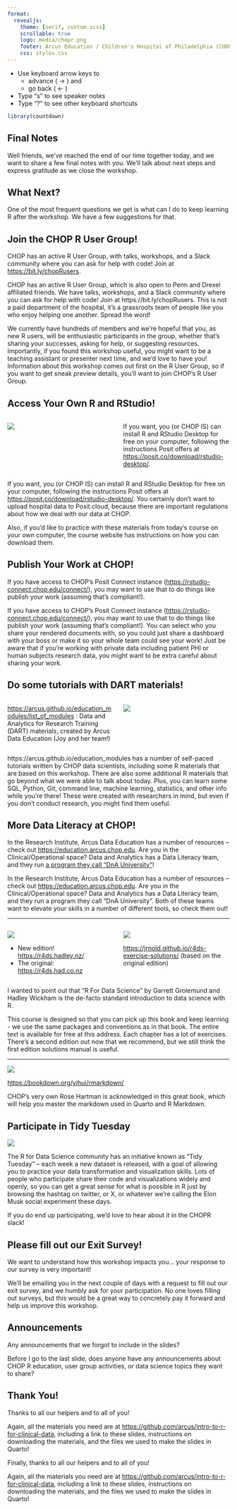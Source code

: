 ```yaml
---
format: 
  revealjs:
    theme: [serif, custom.scss]
    scrollable: true
    logo: media/chopr.png
    footer: Arcus Education / Children's Hospital of Philadelphia (CHOP) R User Group
    css: styles.css
---
```


-   Use keyboard arrow keys to
    -   advance ( → ) and
    -   go back ( ← )
-   Type "s" to see speaker notes
-   Type "?" to see other keyboard shortcuts

```r
library(countdown)
```

## Final Notes {.section-break background-image="media/cork-board.png" background-size="400px" background-repeat="repeat"}

::: notes
Well friends, we've reached the end of our time together today, and we want to share a few final notes with you.  We'll talk about next steps and express gratitude as we close the workshop.
:::


## What Next? {.section-break background-image="media/cork-board.png" background-size="400px" background-repeat="repeat"}

::: notes
One of the most frequent questions we get is what can I do to keep learning R after the workshop. We have a few suggestions for that.
:::

## Join the CHOP R User Group!

CHOP has an active R User Group, with talks, workshops, and a Slack community where you can ask for help with code!  Join at <https://bit.ly/chopRusers>.

::: notes
CHOP has an active R User Group, which is also open to Penn and Drexel affiliated friends.  We have talks, workshops, and a Slack community where you can ask for help with code!  Join at https://bit.ly/chopRusers.  This is not a paid department of the hospital, it's a grassroots team of people like you who enjoy helping one another. Spread the word! 

We currently have hundreds of members and we're hopeful that you, as new R users, will be enthusiastic participants in the group, whether that's sharing your successes, asking for help, or suggesting resources.  Importantly, if you found this workshop useful, you might want to be a teaching assistant or presenter next time, and we'd love to have you!  Information about this workshop comes out first on the R User Group, so if you want to get sneak preview details, you'll want to join CHOP's R User Group.
:::


## Access Your Own R and RStudio! {.smaller}

::: columns
::: {.column width="50%"}
![](media/rstudio_desktop.png)
:::

::: {.column width="50%"}
If you want, you (or CHOP IS) can install R and RStudio Desktop for free on your computer, following the instructions Posit offers at <https://posit.co/download/rstudio-desktop/>. 
:::
:::


::: notes
If you want, you (or CHOP IS) can install R and RStudio Desktop for free on your computer, following the instructions Posit offers at <https://posit.co/download/rstudio-desktop/>.  You certainly don't want to upload hospital data to Posit.cloud, because there are important regulations about how we deal with our data at CHOP.  

Also, if you'd like to practice with these materials from today's course on your own computer, the course website has instructions on how you can download them.
:::


## Publish Your Work at CHOP!

If you have access to CHOP's Posit Connect instance (<https://rstudio-connect.chop.edu/connect/>), you may want to use that to do things like publish your work (assuming that's compliant!).


::: notes
If you have access to CHOP's Posit Connect instance (<https://rstudio-connect.chop.edu/connect/>), you may want to use that to do things like publish your work (assuming that's compliant!).  You can select who you share your rendered documents with, so you could just share a dashboard with your boss or make it so your whole team could see your work!  Just be aware that if you're working with private data including patient PHI or human subjects research data, you might want to be extra careful about sharing your work.
:::


## Do some tutorials with DART materials!


::: {.columns .v-center-container}
::: {.column .tiny-text width="50%"}
<https://arcus.github.io/education_modules/list_of_modules> : Data and Analytics for Research Training (DART) materials, created by Arcus Data Education (Joy and her team!)
:::
::: {.column .tiny-text width="50%"}
![](media/modules_sneak_peek.png)
:::
:::


::: notes
https://arcus.github.io/education_modules has a number of self-paced tutorials written by CHOP data scientists, including some R materials that are based on this workshop.  There are also some additional R materials that go beyond what we were able to talk about today.  Plus, you can learn some SQL, Python, Git, command line, machine learning, statistics, and other info while you're there!  These were created with researchers in mind, but even if you don't conduct research, you might find them useful.
:::

## More Data Literacy at CHOP!

In the Research Institute, Arcus Data Education has a number of resources -- check out <https://education.arcus.chop.edu>.  Are you in the Clinical/Operational space?  Data and Analytics has a Data Literacy team, and they run [a program they call "DnA University"](https://at.chop.edu/communities/datagovernancecmte/quick-links/data-literacy/dna-university-application)!

::: notes

In the Research Institute, Arcus Data Education has a number of resources -- check out <https://education.arcus.chop.edu>.  Are you in the Clinical/Operational space?  Data and Analytics has a Data Literacy team, and they run a program they call "DnA University".  Both of these teams want to elevate your skills in a number of different tools, so check them out!
:::

------------------------------------------------------------------------

::: {.columns .v-center-container}
::: {.column .tiny-text width="50%"}
![](media/r4ds.png){.half}

* New edition! <https://r4ds.hadley.nz/>
* The original: <https://r4ds.had.co.nz>
:::

::: {.column .tiny-text width="50%"}
![](media/r4ds_solutions.png){.half}

<https://jrnold.github.io/r4ds-exercise-solutions/>
(based on the original edition)
:::

:::

::: notes
I wanted to point out that "R For Data Science" by Garrett Grolemund and Hadley Wickham is the de-facto standard introduction to data science with R.

This course is designed so that you can pick up this book and keep learning - we use the same packages and conventions as in that book. The entire text is available for free at this address. Each chapter has a lot of exercises.  There's a second edition out now that we recommend, but we still think the first edition solutions manual is useful.

:::

------

![](media/rmarkdown_definitive_guide.png)

<https://bookdown.org/yihui/rmarkdown/>

::: notes
CHOP's very own Rose Hartman is acknowledged in this great book, which will help you master the markdown used in Quarto and R Markdown.
:::

## Participate in Tidy Tuesday

![](media/tidy_tuesday.png){.two-thirds fig-align="center"}

::: notes
The R for Data Science community has an initiative known as "Tidy Tuesday" -- each week a new dataset is released, with a goal of allowing you to practice your data transformation and visualization skills. Lots of people who participate share their code and visualizations widely and openly, so you can get a great sense for what is possible in R just by browsing the hashtag on twitter, or X, or whatever we're calling the Elon Musk social experiment these days.

If you do end up participating, we'd love to hear about it in the CHOPR slack!
:::

## Please fill out our Exit Survey!

We want to understand how this workshop impacts you... your response to our survey is very important!

::: notes
We'll be emailing you in the next couple of days with a request to fill out our exit survey, and we humbly ask for your participation.  No one loves filling out surveys, but this would be a great way to concretely pay it forward and help us improve this workshop.

:::

## Announcements

Any announcements that we forgot to include in the slides?

::: notes
Before I go to the last slide, does anyone have any announcements about CHOP R education, user group activities, or data science topics they want to share?
:::

## Thank You! {.smaller}

Thanks to all our helpers and to all of you!

Again, all the materials you need are at <https://github.com/arcus/intro-to-r-for-clinical-data>, including a link to these slides, instructions on downloading the materials, and the files we used to make the slides in Quarto!

::: notes
Finally, thanks to all our helpers and to all of you!

Again, all the materials you need are at <https://github.com/arcus/intro-to-r-for-clinical-data>, including a link to these slides, instructions on downloading the materials, and the files we used to make the slides in Quarto!
:::

